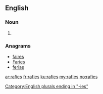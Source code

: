 ==English==

===Noun===
{{head|en}}

# {{plural of|rafie}}

===Anagrams===
* [[faires#English|faires]]
* [[Faries#English|Faries]]
* [[ferias#English|ferias]]

[[Category:English plurals ending in "-ies"]]

[[ar:rafies]]
[[fr:rafies]]
[[ku:rafies]]
[[my:rafies]]
[[no:rafies]]
